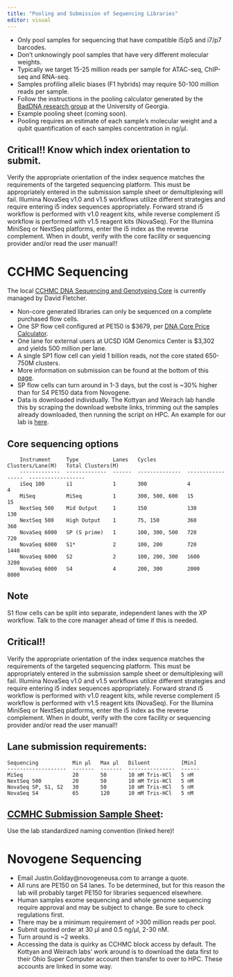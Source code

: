 ```yaml
---
title: "Pooling and Submission of Sequencing Libraries"
editor: visual
---
```


-   Only pool samples for sequencing that have compatible i5/p5 and i7/p7 barcodes.
-   Don't unknowingly pool samples that have very different molecular weights.
-   Typically we target 15-25 million reads per sample for ATAC-seq, ChIP-seq and RNA-seq.
-   Samples profiling allelic biases (F1 hybrids) may require 50-100 million reads per sample.
-   Follow the instructions in the pooling calculator generated by the [BadDNA research group](https://baddna.uga.edu/tools-library_pooling_calculator.html) at the University of Georgia.
-   Example pooling sheet (coming soon).
-   Pooling requires an estimate of each sample's molecular weight and a qubit quantification of each samples concentration in ng/µl.

::: {.callout-important collapse="false"}
## Critical!! Know which index orientation to submit.

Verify the appropriate orientation of the index sequence matches the requirements of the targeted sequencing platform. This must be appropriately entered in the submission sample sheet or demultiplexing will fail. Illumina NovaSeq v1.0 and v1.5 workflows utilize different strategies and require entering i5 index sequences appropriately. Forward strand i5 workflow is performed with v1.0 reagent kits, while reverse complement i5 workflow is performed with v1.5 reagent kits (NovaSeq). For the Illumina MiniSeq or NextSeq platforms, enter the i5 index as the reverse complement. When in doubt, verify with the core facility or sequencing provider and/or read the user manual!!
:::

# CCHMC Sequencing

The local [CCHMC DNA Sequencing and Genotyping Core](https://centerlink.cchmc.org/research/research---tabs/dna-sequencing-core) is currently managed by David Fletcher.

-   Non-core generated libraries can only be sequenced on a complete purchased flow cells.
-   One SP flow cell configured at PE150 is \$3679, per [DNA Core Price Calculator](https://centerlink.cchmc.org/research/research---tabs/dna-sequencing-core/price-calculator).
-   One lane for external users at UCSD IGM Genomics Center is \$3,302 and yields 500 million per lane.
-   A single SP1 flow cell can yield 1 billion reads, not the core stated 650-750M clusters.
-   More information on submission can be found at the bottom of this [page](https://dna.cchmc.org/www/nextgen_main.php).
-   SP flow cells can turn around in 1-3 days, but the cost is \~30% higher than for S4 PE150 data from Novogene.
-   Data is downloaded individually. The Kottyan and Weirach lab handle this by scraping the download website links, trimming out the samples already downloaded, then running the script on HPC. An example for our lab is [here](NGS_Scraper_KevinErnst.qmd).

## Core sequencing options

        Instrument     Type           Lanes   Cycles          Clusters/Lane(M)   Total Clusters(M) 
        -------------  -------------  ------  --------------  -----------------  ------------------
        iSeq 100       i1             1       300             4                  4                 
        MiSeq          MiSeq          1       300, 500, 600   15                 15                
        NextSeq 500    Mid Output     1       150             130                130               
        NextSeq 500    High Output    1       75, 150         360                360               
        NovaSeq 6000   SP (S prime)   1       100, 300, 500   720                720               
        NovaSeq 6000   S1*            2       100, 200        720                1440              
        NovaSeq 6000   S2             2       100, 200, 300   1600               3200              
        NovaSeq 6000   S4             4       200, 300        2000               8000   

::: callout-note
# Note

S1 flow cells can be split into separate, independent lanes with the XP workflow. Talk to the core manager ahead of time if this is needed.
:::

::: {.callout-important collapse="false"}
# Critical!!

Verify the appropriate orientation of the index sequence matches the requirements of the targeted sequencing platform. This must be appropriately entered in the submission sample sheet or demultiplexing will fail. Illumina NovaSeq v1.0 and v1.5 workflows utilize different strategies and require entering i5 index sequences appropriately. Forward strand i5 workflow is performed with v1.0 reagent kits, while reverse complement i5 workflow is performed with v1.5 reagent kits (NovaSeq). For the Illumina MiniSeq or NextSeq platforms, enter the i5 index as the reverse complement. When in doubt, verify with the core facility or sequencing provider and/or read the user manual!!
:::

## Lane submission requirements:

    Sequencing           Min µl   Max µl   Diluent          [Min] 
    -------------------  -------  -------  ---------------  ------
    MiSeq                20       50       10 mM Tris-HCl   5 nM  
    NextSeq 500          20       50       10 mM Tris-HCl   5 nM  
    NovaSeq SP, S1, S2   30       50       10 mM Tris-HCl   5 nM  
    NovaSeq S4           65       120      10 mM Tris-HCl   5 nM

## [CCMHC Submission Sample Sheet](https://docs.google.com/spreadsheets/d/1jsq9Pe1AbLTcPkmoBw3DCj2ewyRkCqlng8q2KOK_6iQ/edit?usp=sharing):

Use the lab standardized naming convention (linked here)!

# Novogene Sequencing

-   Email Justin.Golday\@novogeneusa.com to arrange a quote.
-   All runs are PE150 on S4 lanes. To be determined, but for this reason the lab will probably target PE150 for libraries sequenced elsewhere.
-   Human samples exome sequencing and whole genome sequencing require approval and may be subject to change. Be sure to check regulations first.
-   There may be a minimum requirement of \>300 million reads per pool.
-   Submit quoted order at 30 µl and 0.5 ng/µl, 2-30 nM.
-   Turn around is \~2 weeks.
-   Accessing the data is quirky as CCHMC block access by default. The Kottyan and Weirach labs' work around is to download the data first to their Ohio Super Computer account then transfer to over to HPC. These accounts are linked in some way.
